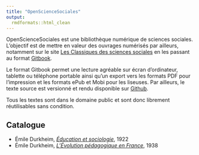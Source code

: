 ```yaml
---
title: "OpenScienceSociales"
output:
  rmdformats::html_clean
---
```


OpenScienceSociales est une bibliothèque numérique de sciences sociales. 
L'objectif est de mettre en valeur des ouvrages numérisés par ailleurs, notamment sur le site [Les Classiques des sciences sociales](http://classiques.uqac.ca/classiques/) en les passant au format [Gitbook](http://gitbook.com/). 

Le format Gitbook permet une lecture agréable sur écran d'ordinateur, tablette ou téléphone portable ainsi qu'un export vers les formats PDF pour l'impression et les formats ePub et Mobi pour les liseuses. Par ailleurs, le texte source est versionné et rendu disponible sur [Github](https://github.com/opensciencessociales).

Tous les textes sont dans le domaine public et sont donc librement réutilisables sans condition.

## Catalogue

* Émile Durkheim, _[Éducation et sociologie](https://opensciencessociales.github.io/education_et_sociologie/)_, 1922
* Émile Durkheim, _[L'Évolution pédagogique en France](http://opensciencessociales.github.io/evolution_pedagogique/)_, 1938
